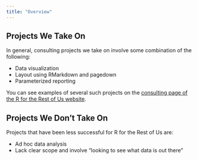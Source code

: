 ```yaml
---
title: "Overview"
---
```


## Projects We Take On

In general, consulting projects we take on involve some combination of the following:

- Data visualization
- Layout using RMarkdown and pagedown
- Parameterized reporting

You can see examples of several such projects on the [consulting page of the R for the Rest of Us website](https://rfortherestofus.com/consulting).

## Projects We Don't Take On

Projects that have been less successful for R for the Rest of Us are:

- Ad hoc data analysis
- Lack clear scope and involve "looking to see what data is out there"